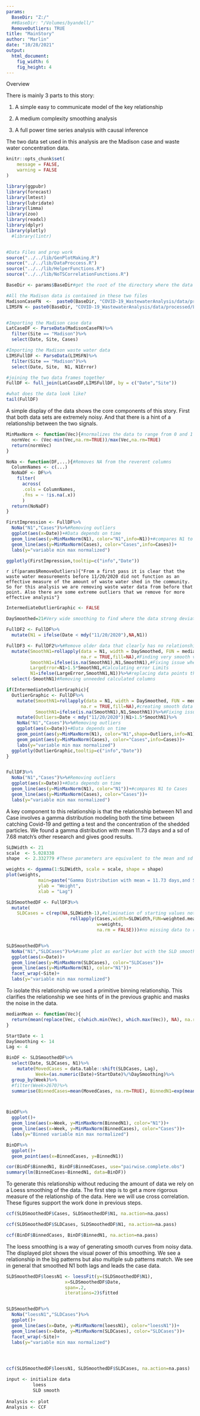 ```yaml
---
params:
  BaseDir: "Z:/"
  ##BaseDir: "/Volumes/byandell/"
  RemoveOutliers: TRUE
title: "MainStory"
author: "Marlin"
date: "10/28/2021"
output: 
  html_document: 
    fig_width: 6
    fig_height: 4
---
```


Overview

There is mainly 3 parts to this story:

1) A simple easy to communicate model of the key relationship

2) A medium complexity smoothing analysis

3) A full power time series analysis with causal inference


The two data set used in this analysis are the Madison case and waste water concentration data.

```r
knitr::opts_chunk$set(
	message = FALSE,
	warning = FALSE
)
```


```r
library(ggpubr)
library(forecast)
library(lmtest)
library(lubridate)
library(limma)
library(zoo)
library(readxl)
library(dplyr)
library(plotly)
  #library(lintr)


#Data Files and prep work
source("../../lib/GenPlotMaking.R")
source("../../lib/DataProccess.R")
source("../../lib/HelperFunctions.R")
source("../../lib/NoTSCorrelationFunctions.R")
```

```r
BaseDir <- params$BaseDir#get the root of the directory where the data is stored

#All the Madison data is contained in these two files
MadisonCaseFN  <-  paste0(BaseDir, "COVID-19_WastewaterAnalysis/data/processed/MMSD_Cases_processed.csv")
LIMSFN <- paste0(BaseDir, "COVID-19_WastewaterAnalysis/data/processed/LIMSWasteData_2021-06-30_17-40.csv")


#Importing the Madison case data
LatCaseDF <- ParseData(MadisonCaseFN)%>% 
  filter(Site == "Madison")%>%
  select(Date, Site, Cases)

#Importing the Madison waste water data
LIMSFullDF <- ParseData(LIMSFN)%>%
  filter(Site == "Madison")%>%
  select(Date, Site,  N1, N1Error)

#joining the two data frames together
FullDF <- full_join(LatCaseDF,LIMSFullDF, by = c("Date","Site"))

#what does the data look like? 
tail(FullDF)
```

A simple display of the data shows the core components of this story. First that both data sets are extremely noisy.
And that there is a hint of a relationship between the two signals. 

```r
MinMaxNorm <- function(Vec){#normalizes the data to range from 0 and 1
  normVec <- (Vec-min(Vec,na.rm=TRUE))/max(Vec,na.rm=TRUE)
  return(normVec)
}

NoNa <- function(DF,...){#Removes NA from the reverent columns
  ColumnNames <- c(...)
  NoNaDF <- DF%>%
    filter(
      across(
      .cols = ColumnNames,
      .fns = ~ !is.na(.x))
      )
  return(NoNaDF)
}

FirstImpression <- FullDF%>%
  NoNa("N1","Cases")%>%#Removing outliers
  ggplot(aes(x=Date))+#Data depends on time
  geom_line(aes(y=MinMaxNorm(N1), color="N1",info=N1))+#compares N1 to Cases
  geom_line(aes(y=MinMaxNorm(Cases), color="Cases",info=Cases))+
  labs(y="variable min max normalized")

ggplotly(FirstImpression,tooltip=c("info","Date"))
```





`r if(params$RemoveOutliers){"From a first pass it is clear that the waste water measurements before 11/20/2020 did not function as an effective measure of the amount of waste water shed in the community. So for this analysis we are removing waste water data from before that point. Also there are some extreme outliers that we remove for more effective analysis"}`


```r
IntermediateOutlierGraphic <- FALSE

DaySmoothed=21#Very wide smoothing to find where the data strong deviate from trend

FullDF2 <- FullDF%>%
  mutate(N1 = ifelse(Date < mdy("11/20/2020"),NA,N1))

FullDF3 <- FullDF2%>%#Remove older data that clearly has no relationship to Cases
  mutate(SmoothN1=rollapply(data = N1, width = DaySmoothed, FUN = median, 
                            na.r = TRUE,fill=NA),#Finding very smooth version of the data with no outliers
         SmoothN1=ifelse(is.na(SmoothN1),N1,SmoothN1),#Fixing issue where rollapply fills NA on right border
         LargeError=N1>1.5*SmoothN1,#Calculating error Limits
         N1=ifelse(LargeError,SmoothN1,N1))%>%#replacing data points that variance is to large
  select(-SmoothN1)#Removing unneeded calculated columns

if(IntermediateOutlierGraphic){
  OutlierGraphic <- FullDF%>%
    mutate(SmoothN1=rollapply(data = N1, width = DaySmoothed, FUN = median, 
                            na.r = TRUE,fill=NA),#creating smooth data
           SmoothN1=ifelse(is.na(SmoothN1),N1,SmoothN1))%>%#Fixing issue where rollapply fills NA on right border)%>%
    mutate(Outliers=Date < mdy("11/20/2020")|N1>1.5*SmoothN1)%>%
    NoNa("N1","Cases")%>%#Removing outliers
    ggplot(aes(x=Date))+#Data depends on time
    geom_point(aes(y=MinMaxNorm(N1), color="N1",shape=Outliers,info=N1))+#compares N1 to Cases
    geom_point(aes(y=MinMaxNorm(Cases), color="Cases",info=Cases))+
    labs(y="variable min max normalized")
  ggplotly(OutlierGraphic,tooltip=c("info","Date"))
}


FullDF3%>%
  NoNa("N1","Cases")%>%#Removing outliers
  ggplot(aes(x=Date))+#Data depends on time
  geom_line(aes(y=MinMaxNorm(N1), color="N1"))+#compares N1 to Cases
  geom_line(aes(y=MinMaxNorm(Cases), color="Cases"))+
  labs(y="variable min max normalized")
```





A key component to this relationship is that the relationship between N1 and Case involves a gamma distribution modeling both the time between catching Covid-19 and getting a test and the concentration of the shedded particles. We found a gamma distribution with mean 11.73 days and a sd of 7.68 match's other research and gives good results.

```r
SLDWidth <- 21
scale  <- 5.028338
shape  <- 2.332779 #These parameters are equivalent to the mean and sd above

weights <- dgamma(1:SLDWidth, scale = scale, shape = shape)
plot(weights,  
            main=paste("Gamma Distribution with mean = 11.73 days,and SD = 7.68"), 
            ylab = "Weight", 
            xlab = "Lag")

SLDSmoothedDF <- FullDF3%>%
  mutate(
    SLDCases = c(rep(NA,SLDWidth-1),#elimination of starting values not relevant as we have a 50+ day buffer of case data
                        rollapply(Cases,width=SLDWidth,FUN=weighted.mean,
                                  w=weights,
                                  na.rm = FALSE)))#no missing data to remove


SLDSmoothedDF%>%
  NoNa("N1","SLDCases")%>%#same plot as earlier but with the SLD smoothing
  ggplot(aes(x=Date))+
  geom_line(aes(y=MinMaxNorm(SLDCases), color="SLDCases"))+
  geom_line(aes(y=MinMaxNorm(N1), color="N1"))+
  facet_wrap(~Site)+
  labs(y="variable min max normalized")
```


To isolate this relationship we used a primitive binning relationship. This clarifies the relationship we see hints of in the previous graphic and masks the noise in the data. 


```r
medianMean <- function(Vec){
  return(mean(replace(Vec, c(which.min(Vec), which.max(Vec)), NA), na.rm = TRUE))
}

StartDate <- 1
DaySmoothing <- 14
Lag <- 4

BinDF <- SLDSmoothedDF%>%
  select(Date, SLDCases, N1)%>%
    mutate(MovedCases = data.table::shift(SLDCases, Lag), 
           Week=(as.numeric(Date)+StartDate)%/%DaySmoothing)%>%
  group_by(Week)%>%
  #filter(Week>2670)%>%
  summarise(BinnedCases=mean(MovedCases, na.rm=TRUE), BinnedN1=exp(mean(log(N1), na.rm=TRUE)))



BinDF%>%
  ggplot()+
  geom_line(aes(x=Week, y=MinMaxNorm(BinnedN1), color="N1"))+
  geom_line(aes(x=Week, y=MinMaxNorm(BinnedCases), color="Cases"))+
  labs(y="Binned variable min max normalized")

BinDF%>%
  ggplot()+
  geom_point(aes(x=BinnedCases, y=BinnedN1))

cor(BinDF$BinnedN1, BinDF$BinnedCases, use="pairwise.complete.obs")
summary(lm(BinnedCases~BinnedN1, data=BinDF))
```




To generate this relationship without reducing the amount of data we rely on a Loess smoothing of the data. The first step is to get a more rigorous measure of the relationship of the data. Here we will use cross correlation. These figures support the work done in previous steps.

```r
ccf(SLDSmoothedDF$Cases, SLDSmoothedDF$N1, na.action=na.pass)

ccf(SLDSmoothedDF$SLDCases, SLDSmoothedDF$N1, na.action=na.pass)

ccf(BinDF$BinnedCases, BinDF$BinnedN1, na.action=na.pass)
```
The loess smoothing is a way of generating smooth curves from noisy data. The displayed plot shows the visual power of this smoothing. We see a relationship in the big patterns but also multiple sub patterns match. We see in general that smoothed N1 both lags and leads the case data.

```r
SLDSmoothedDF$loessN1 <- loessFit(y=(SLDSmoothedDF$N1), 
                      x=SLDSmoothedDF$Date, 
                      span=.2, 
                      iterations=2)$fitted


SLDSmoothedDF%>%
  NoNa("loessN1","SLDCases")%>%
  ggplot()+
  geom_line(aes(x=Date, y=MinMaxNorm(loessN1), color="loessN1"))+
  geom_line(aes(x=Date, y=MinMaxNorm(SLDCases), color="SLDCases"))+
  facet_wrap(~Site)+
  labs(y="variable min max normalized")




ccf(SLDSmoothedDF$loessN1, SLDSmoothedDF$SLDCases, na.action=na.pass)
```


```r

input <- initialize data
          loess
          SLD smooth
          
Analysis <- plot
Analysis <- CCF
```

